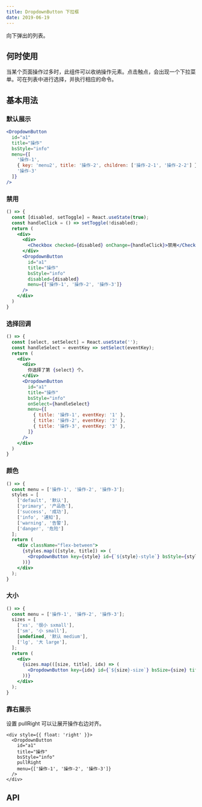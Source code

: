 ```yaml
---
title: DropdownButton 下拉框
date: 2019-06-19
---
```

向下弹出的列表。

## 何时使用
当某个页面操作过多时，此组件可以收纳操作元素。点击触点，会出现一个下拉菜单。可在列表中进行选择，并执行相应的命令。

## 基本用法
### 默认展示
```jsx
<DropdownButton
  id="a1"
  title="操作"
  bsStyle="info"
  menu={[
    '操作-1',
    { key: 'menu2', title: '操作-2', children: ['操作-2-1', '操作-2-2'] },
    '操作-3'
  ]}
/>
```

### 禁用
```jsx
() => {
  const [disabled, setToggle] = React.useState(true);
  const handleClick = () => setToggle(!disabled);
  return (
    <div>
      <div>
        <Checkbox checked={disabled} onChange={handleClick}>禁用</Checkbox>
      </div>
      <DropdownButton
        id="a1"
        title="操作"
        bsStyle="info"
        disabled={disabled}
        menu={['操作-1', '操作-2', '操作-3']}
      />
    </div>
  )
}
```

### 选择回调
```jsx
() => {
  const [select, setSelect] = React.useState('');
  const handleSelect = eventKey => setSelect(eventKey);
  return (
    <div>
      <div>
        你选择了第 {select} 个。
      </div>
      <DropdownButton
        id="a1"
        title="操作"
        bsStyle="info"
        onSelect={handleSelect}
        menu={[
          { title: '操作-1', eventKey: '1' },
          { title: '操作-2', eventKey: '2' },
          { title: '操作-3', eventKey: '3' },
        ]}
      />
    </div>
  )
}
```

### 颜色
```jsx
() => {
  const menu = ['操作-1', '操作-2', '操作-3'];
  styles = [
    ['default', '默认'],
    ['primary', '产品色'],
    ['success', '成功'],
    ['info', '通知'],
    ['warning', '告警'],
    ['danger', '危险']
  ];
  return (
    <div className="flex-between">
      {styles.map(([style, title]) => (
        <DropdownButton key={style} id={`${style}-style`} bsStyle={style} title={title} menu={menu} />
      ))}
    </div>
  );
}
```

### 大小
```jsx
() => {
  const menu = ['操作-1', '操作-2', '操作-3'];
  sizes = [
    ['xs', '很小 sxmall'],
    ['sm', '小 small'],
    [undefined, '默认 medium'],
    ['lg', '大 large'],
  ];
  return (
    <div>
      {sizes.map(([size, title], idx) => (
        <DropdownButton key={idx} id={`${size}-size`} bsSize={size} title={title} menu={menu} />
      ))}
    </div>
  );
}
```

### 靠右展示
设置 pullRight 可以让展开操作右边对齐。
```
<div style={{ float: 'right' }}>
  <DropdownButton
    id="a1"
    title="操作"
    bsStyle="info"
    pullRight
    menu={['操作-1', '操作-2', '操作-3']}
  />
</div>
```

## API

